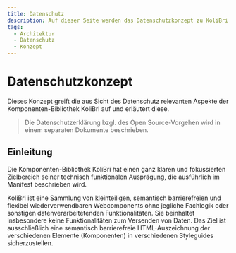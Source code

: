 ```yaml
---
title: Datenschutz
description: Auf dieser Seite werden das Datenschutzkonzept zu KoliBri beschrieben.
tags:
  - Architektur
  - Datenschutz
  - Konzept
---
```


# Datenschutzkonzept

Dieses Konzept greift die aus Sicht des Datenschutz relevanten Aspekte der Komponenten-Bibliothek KoliBri
auf und erläutert diese.

> Die <kol-link _href="/docs/datenschutz">Datenschutzerklärung</kol-link> bzgl. des Open Source-Vorgehen
> wird in einem separaten Dokumente beschrieben.

## Einleitung

Die Komponenten-Bibliothek KoliBri hat einen ganz klaren und fokussierten Zielbereich seiner technisch
funktionalen Ausprägung, die ausführlich im <kol-link _href="/docs/manifest">Manifest</kol-link> beschrieben wird.

KoliBri ist eine Sammlung von kleinteiligen, semantisch barrierefreien und flexibel wiederverwendbaren Webcomponents
ohne jegliche Fachlogik oder sonstigen datenverarbeitetenden Funktionalitäten. Sie beinhaltet insbesondere keine
Funktionalitäten zum Versenden von Daten. Das Ziel ist ausschließlich eine semantisch barrierefreie HTML-Auszeichnung
der verschiedenen Elemente (Komponenten) in verschiedenen Styleguides sicherzustellen.
